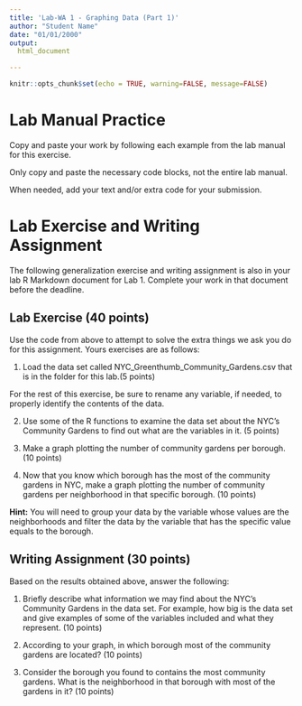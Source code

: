 ```yaml
---
title: 'Lab-WA 1 - Graphing Data (Part 1)'
author: "Student Name"
date: "01/01/2000"
output: 
  html_document

---
```


```r
knitr::opts_chunk$set(echo = TRUE, warning=FALSE, message=FALSE)
```


# Lab Manual Practice

Copy and paste your work by following each example from the lab manual for this exercise. 

Only copy and paste the necessary code blocks, not the entire lab manual. 

When needed, add your text and/or extra code for your submission.

# Lab Exercise and Writing Assignment

The following generalization exercise and writing assignment is also in your lab R Markdown document for Lab 1. Complete your work in that document before the deadline.

## Lab Exercise (40 points)

Use the code from above to attempt to solve the extra things we ask you do for this assignment. Yours exercises are as follows:

1. Load the data set called NYC_Greenthumb_Community_Gardens.csv that is in the folder for this lab.(5 points)

For the rest of this exercise, be sure to rename any variable, if needed, to properly identify the contents of the data.

2. Use some of the R functions to examine the data set about the NYC's Community  Gardens to find out what are the variables in it. (5 points)

3. Make a graph plotting the number of community gardens per borough.  (10 points)

4. Now that you know which borough has the most of the community gardens in NYC, make a graph plotting the number of community gardens per neighborhood in that specific borough. (10 points)

  **Hint:** You will need to group your data by the variable whose values are the neighborhoods and filter the data by the variable that has the specific value equals to the borough.

## Writing Assignment (30 points)

Based on the results obtained above, answer the following:

1. Briefly describe what information we may find  about the NYC's Community  Gardens in the data set. For example, how big is the data set and give examples of some of the variables included and what they represent. (10 points)

2. According to your graph, in which borough most of the community gardens are located? (10 points)

3. Consider the borough you found to contains the most community gardens. What is the neighborhood in that borough with most of the gardens in it? (10 points)
